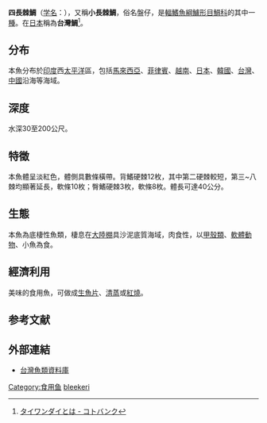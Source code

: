{{noteTA
|1=zh:四長棘鯛; zh-tw:布氏長棘鯛;
}}
{{Speciesbox
| name = 四長棘鯛
| status = NE
| status_system = iucn3.1
| genus = Acanthopagrus
| species = bleekeri
| authority = [[Oshima|Oshima]], 1927<ref name='id7487'>{{cite web| url =http://www.bioinfo.cn/db05/BjdwSpecies.php?action=view&id=7487| title =四长棘鲷| work =《中国动物物种编目数据库》| publisher =中国科学院微生物研究所| author =中国科学院动物研究所| accessdate =2009-04-16| deadurl =yes| archiveurl =https://web.archive.org/web/20160305035714/http://www.bioinfo.cn/db05/BjdwSpecies.php?action=view&id=7487| archivedate =2016-03-05}}</ref>
| synonyms = 
}}

'''四長棘鯛'''（[[学名|学名]]：{{lang|la|''Argyrops bleekeri''}}），又稱'''小長棘鯛'''，俗名盤仔，是[[輻鰭魚綱|輻鰭魚綱]][[鱸形目|鱸形目]][[鯛科|鯛科]]的其中一[[種|種]]。在[[日本|日本]]稱為'''台灣鯛'''<ref>[https://kotobank.jp/word/%E3%82%BF%E3%82%A4%E3%83%AF%E3%83%B3%E3%83%80%E3%82%A4-1558131 タイワンダイとは - コトバンク]</ref>。

==分布==
本魚分布於[[印度|印度]]西[[太平洋|太平洋]]區，包括[[馬來西亞|馬來西亞]]、[[菲律賓|菲律賓]]、[[越南|越南]]、[[日本|日本]]、[[韓國|韓國]]、[[台灣|台灣]]、[[中國|中國]]沿海等海域。

==深度==
水深30至200公尺。

==特徵==
本魚體呈淡紅色，體側具數條橫帶。背鰭硬棘12枚，其中第二硬棘較短，第三~八棘均顯著延長，軟條10枚；臀鰭硬棘3枚，軟條8枚。體長可達40公分。

==生態==
本魚為底棲性魚類，棲息在[[大陸棚|大陸棚]]具沙泥底質海域，肉食性，以[[甲殼類|甲殼類]]、[[軟體動物|軟體動物]]、小魚為食。

==經濟利用==
美味的食用魚，可做成[[生魚片|生魚片]]、[[清蒸|清蒸]]或[[紅燒|紅燒]]。

== 参考文献 ==
{{Reflist}}

==外部連結==
*[https://fishdb.sinica.edu.tw/chi/species.php?gen=Argyrops&spe=bleekeri 台灣魚類資料庫]{{Wayback|url=https://fishdb.sinica.edu.tw/chi/species.php?gen=Argyrops&spe=bleekeri |date=20160304193340 }}

{{Wikispecies|Argyrops bleekeri}}
{{Taxonbar|from=Q1042526}}

[[Category:食用鱼|Category:食用鱼]]
[[Category:四長棘鯛屬|bleekeri]]